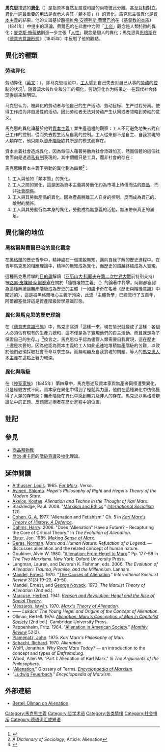 '''馬克思'''描述的'''[[社會異化|異化]]'''（{{Lang|de|Entfremdung}}）是指原本自然互屬或和諧的兩物彼此分離、甚至互相對立。異化一詞最重要的用法是表示人與其「[[類本質|類本質]]」（{{Lang|de|Gattungswesen}}）的異化。馬克思主張異化是[[資本主義|資本主義]]的結果，他的立論基於[[路德維希·安德列斯·費爾巴哈|路德維希·安德列斯·費爾巴哈]]在《[[基督教的本质|基督教的本质]]》（1841年）中提出的理論，費爾巴哈在此書中力證「[[上帝|上帝]]」觀念是人類特徵的異化；[[麥克斯·施蒂納|麥克斯·施蒂納]]則進一步主張「[[人性|人性]]」觀念是個人的異化；馬克思與[[恩格斯|恩格斯]]在《[[德意志意識形態|德意志意識形態]]》（1845年）中反駁了他的觀點。

==異化的種類==
===劳动异化===
{{社会学}}
劳动异化（[[英文|英文]]：{{lang|en|Alienation of labor}}），即马克思理论中，[[工人|工人]]感到自己失去对自己从事的[[劳动|劳动]]的[[控制|控制]]的状况<ref> {{cite book | last1 = Popenoe | first1 = David | authorlink1 = | last2 = 李 | first2 = 强 | title = Sociology（社会学） | chapter = 词汇表 | date = 2007-10-01 | year = 2007 | pages = 694-714 | accessdate = 2010-09-08 | isbn = 978-7-300-08078-9}}</ref>。随着[[流水线作业|流水线作业]]和[[分工|分工]]的细化，劳动异化作为结果之一在[[现代社会|现代社会]]体现得越来越明显。

马克思认为，被异化的劳动者与他自己的生产活动、劳动目标、生产过程分离。使得工作成为非自发性的活动，因此劳动者无法对劳动产生认同或者领略到劳动的意义。

馬克思的異化論基於他對[[資本主義|資本主義]]工業生產過程的觀察：工人不可避免地失去對自己工作的控制，從而失去對生活及自我的控制。工人從來都不是自主、自我實現的人類存在，他只能以[[資產階級|資產階級]]欲其所是的模式而存在。

資本主義社會造成異化，因為每個人藉著勞動為社會添磚加瓦，然而個體的這個社會面向是透過[[私有制|私有制]]表現的，其中個體只是工具，而非社會的存在：
{{cquote2|這一切後果包含在這樣一個規定中：工人同自己的勞動產品的關係就是同一個異己的對象關係。因為根據這個前提，很明顯，工人在勞動中耗費的力量越多，他親手創造出來反對自身的，異己的對象世界的力量就越大，他本身，他的內部世界就越貧乏，歸他所有的東西就越少。宗教方面的情況也是如此。人奉獻給上帝的越多，他留給自己的就越少。工人把自己的生命投入對象：但現在這個生命已不再屬於他而屬於對象了。因此，這個活動越多，工人就越喪失對象。凡是成為他的勞動產品的東西，就不再是他本身的東西。因此，這個產品越多，他本身的東西就越少。工人在他的產品中的外化，不僅意味著他的勞動成為對象，成為外部的存在，而且意味著他的勞動作為一種異己的東西不依賴他而在他之外存在，並成為同他對立的獨立力量：意味著他給予對象的生命做為敵對的和異己的東西同他相對立。（馬克思《[[經濟學哲學手稿|經濟學哲學手稿]]》，1844年）}}

馬克思將資本主義下勞動的異化劃為四類<ref>''A Dictionary of Sociology'', Article: Alienation</ref>：
# 工人與他的「類本質」的異化。
# 工人之間的異化，這是因為資本主義將勞動化約為市場上待價而沽的[[商品|商品]]，而非[[人際關係|社會關係]]。
# 工人與其勞動產品的異化，因為產品脫離工人自身的控制，反而成為異己的、敵對的關係。
# 工人與其勞動行為本身的異化，勞動成為無意義的活動，無法帶來真正的滿足。

==異化論的地位==
===黑格爾與費爾巴哈的異化觀念===
在[[黑格爾|黑格爾]]的歷史哲學中，精神處在一個擺脫無知，邁向自我了解的歷史進程中。在青年馬克思的相應理論中，精神的無知成為異化，而歷史的超越終結成為人實現。

這種馬克思哲學的[[目的論|目的論]]解讀（[[亚历山大·科耶夫|亚历山大·科耶夫]]在[[第二次世界大戰|第二次世界大戰]]前特別支持）被[[路易·皮埃爾·阿爾都塞|路易·皮埃爾·阿爾都塞]]在關於「隨機唯物主義」（{{Lang-fr|''matérialisme aléatoire''}}）的論著中抨擊。阿爾都塞認為這種解讀讓無產階級成為歷史的主體（一如盧卡奇在名著《歷史與階級意識》中闡述的），這是被黑格爾唯心主義所污染，此流「主體哲學」已經流行了五百年，阿爾都塞批評這是資產階級哲學意識形態。

===異化與馬克思的歷史理論===
在《[[德意志意識形態|德意志意識形態]]》中，馬克思寫道「這樣一來，現在情況就變成了這樣：各個人必須佔有現有的生產力總和，這不僅是為了實現他們的自主活動，而且就是為了保證自己的生存。」<ref>{{Cite web |url=http://www.marxists.org/chinese/01/marxist.org-chinese-marx-1846.htm |title=《德意志意識形態》（節選） |access-date=2008-04-12 |archive-date=2009-03-19 |archive-url=https://web.archive.org/web/20090319035416/http://www.marxists.org/chinese/01/marxist.org-chinese-marx-1846.htm |dead-url=no }}</ref>換言之，馬克思似乎認為儘管人類需要自我實現{{citation needed|（異化的反面）}}，這在歷史上還是次要的，因為他認為資本主義給工人如此迅速地堆積無產階級的苦難，以致於他們必須採取社會革命以求生存，而無暇顧及自我實現的問題。{{le|拉亚·杜纳耶夫斯卡娅|Raya Dunayevskaya}}等人的[[馬克思人本主義|馬克思人本主義]]在這點上著力較深。

===異化與階級===
在《[[神聖家族|神聖家族]]》（1845年）第四章中，馬克思述及資本家與無產者同樣遭受異化，只是經驗方式不同。資本家在異化中得到了輕鬆與力量，他們在這種異化中彷彿獲得了人類的存有感；無產階級在異化中感到無力及非人的存在。馬克思以黑格爾辯證法中的正題、反題敘述兩者在歷史進程中的位置。

==註記 ==
{{reflist}}

==參見==
* [[商品拜物教|商品拜物教]]
* [[喬治·盧卡奇|喬治·盧卡奇]]的[[階級意識|階級意識]]及[[物化|物化]]理論。

==延伸閱讀==
*[[Louis_Althusser|Althusser, Louis]]. 1965. ''[[For_Marx|For Marx]]''. Verso.
* [[Shlomo_Avineri|Avineri, Shlomo]]. ''Hegel's Philosophy of Right'' and ''Hegel's Theory of the Modern State''.
* [[Kostas_Axelos|Axelos, Kostas]]. ''Alienation and Techne in the Thought of Karl Marx''.
* Blackledge, Paul. 2008. "[http://www.isj.org.uk/index.php4?id=486&issue=120 Marxism and Ethics]." ''[[International_Socialism_(magazine)|International Socialism]]'' 120.
* [[G.A._Cohen|Cohen, G. A.]] 1977. "Alienation and Fetishism." Ch. 5 in ''[[Karl_Marx's_Theory_of_History:_A_Defence|Karl Marx's Theory of History: A Defence]]''.
* [[Harry_Dahms|Dahms, Harry]]. 2006. "Does "Alienation" Have a Future? – Recapturing the Core of Critical Theory." In ''The Evolution of Alienation''.
* [[Jon_Elster|Elster, Jon]]. 1985. ''[[Making_Sense_of_Marx|Making Sense of Marx]]''.
* [[Norman_Geras|Geras, Norman]]. ''Marx and Human Nature: Refutation of a Legend''. — discusses alienation and the related concept of human nature.
* Gouldner, Alvin W. 1980. "[https://web.archive.org/web/20080508204902/http://media.pfeiffer.edu/lridener/DSS/Marx/ch6.htm Alienation: From Hegel to Marx]." Pp. 177–98 in ''The Two Marxisms''. New York: Oxford University Press.
* Langman, Lauren, and Devorah K. Fishman, eds. 2006. ''The Evolution of Alienation: Trauma, Promise, and the Millennium''. Lanham.
* [[Ernest_Mandel|Mandel, Ernest]]. 1970. "[http://www.marxists.org/archive/mandel/19xx/xx/alien.htm The Causes of Alienation]." ''International Socialist Review'' 31(3):19–23, 49–50.
* Mandel, Ernest, and [[George_Novack|George Novack]]. 1973. ''The Marxist Theory of Alienation'' (2nd ed.).
* [[Herbert_Marcuse|Marcuse, Herbert]]. 1941. ''[[Reason_and_Revolution:_Hegel_and_the_Rise_of_Social_Theory|Reason and Revolution: Hegel and the Rise of Social Theory]]''.
* [[István_Mészáros_(professor)|Mészáros, István]]. 1970. [http://www.marxists.org/archive/meszaros/works/alien/ ''Marx's Theory of Alienation''].
* —— ''Lukács' The Young Hegel and Origins of the Concept of Alienation''.
* Ollman, Bertell. 1976. ''[http://www.nyu.edu/projects/ollman/books/a.php Alienation: Marx's Conception of Man in Capitalist Society]'' (2nd ed.). Cambridge University Press.
* Pappenheim, Fritz. 1964. "[http://www.monthlyreview.org/600papp.htm Alienation in American Society]." ''[[Monthly_Review|Monthly Review]]'' 52(2).
* [[John_Plamenatz|Plamenatz, John]]. 1975. ''Karl Marx's Philosophy of Man''.
*[[Richard_Schacht|Schacht, Richard]]. 1970. ''Alienation''.
* Wolff, Jonathan. ''Why Read Marx Today?'' — an introduction to the concept and types of ''Entfremdung''.
* Wood, Allen W. "Part I: Alienation of Karl Marx." In ''The'' ''Arguments of the Philosophers''.
* "[http://www.marxists.org/glossary/terms/a/l.htm Alienation]," Glossary of Terms. [[Encyclopedia_of_Marxism|''Encyclopaedia of Marxism'']].
* "[http://www.marxists.org/reference/archive/feuerbach/ Ludwig Feuerbach]." ''Encyclopaedia of Marxism''.

== 外部連結==
* [https://web.archive.org/web/20161130043338/http://www.alienationtheory.com/ Bertell Ollman on Alienation]

{{Authority control}}
[[Category:馬克思主義|Category:馬克思主義]]
[[Category:哲学术语|Category:哲学术语]]
[[Category:各类情绪|Category:各类情绪]]
[[Category:社会排斥|Category:社会排斥]]
[[Category:德语词汇或短语|Category:德语词汇或短语]]